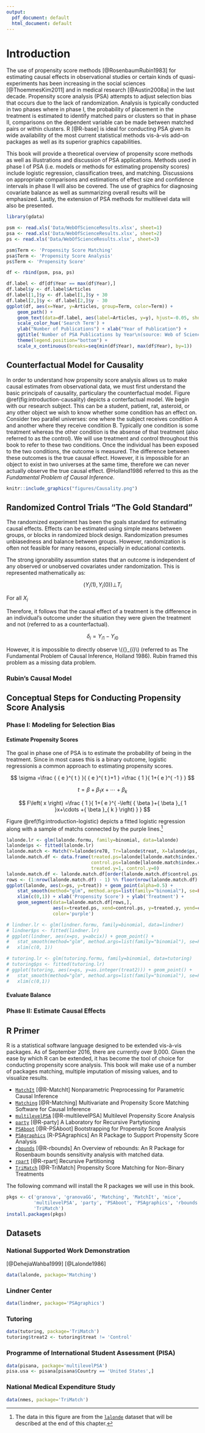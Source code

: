 ```yaml
---
output:
  pdf_document: default
  html_document: default
---
```


# Introduction

The use of propensity score methods [@RosenbaumRubin1983] for estimating causal effects in observational studies or certain kinds of quasi-experiments has been increasing in the social sciences [@ThoemmesKim2011] and in medical research [@Austin2008a] in the last decade. Propensity score analysis (PSA) attempts to adjust selection bias that occurs due to the lack of randomization. Analysis is typically conducted in two phases where in phase I, the probability of placement in the treatment is estimated to identify matched pairs or clusters so that in phase II, comparisons on the dependent variable can be made between matched pairs or within clusters. R [@R-base] is ideal for conducting PSA given its wide availability of the most current statistical methods vis-à-vis add-on packages as well as its superior graphics capabilities.

This book will provide a theoretical overview of propensity score methods as well as illustrations and discussion of PSA applications. Methods used in phase I of PSA (i.e. models or methods for estimating propensity scores) include logistic regression, classification trees, and matching. Discussions on appropriate comparisons and estimations of effect size and confidence intervals in phase II will also be covered. The use of graphics for diagnosing covariate balance as well as summarizing overall results will be emphasized. Lastly, the extension of PSA methods for multilevel data will also be presented.

```r
library(gdata)

psm <- read.xls('Data/WebOfScienceResults.xlsx', sheet=1)
psa <- read.xls('Data/WebOfScienceResults.xlsx', sheet=2)
ps <- read.xls('Data/WebOfScienceResults.xlsx', sheet=3)

psm$Term <- 'Propensity Score Matching'
psa$Term <- 'Propensity Score Analysis'
ps$Term <- 'Propensity Score'

df <- rbind(psm, psa, ps)

df.label <- df[df$Year == max(df$Year),]
df.label$y <- df.label$Articles
df.label[1,]$y <- df.label[1,]$y + 30
df.label[2,]$y <- df.label[2,]$y - 30
ggplot(df, aes(x=Year, y=Articles, group=Term, color=Term)) + 
	geom_path() + 
	geom_text(data=df.label, aes(label=Articles, y=y), hjust=-0.05, show.legend=FALSE) +
	scale_color_hue('Search Term') +
	ylab("Number of Publications") + xlab("Year of Publication") +
	ggtitle('Number of PSA Publications by Year\n(source: Web of Science)') +
	theme(legend.position="bottom") + 
	scale_x_continuous(breaks=seq(min(df$Year), max(df$Year), by=1))
```


## Counterfactual Model for Causality

In order to understand how propensity score analysis allows us to make causal estimates from observational data, we must first understand the basic principals of causality, particulary the counterfactual model. Figure \@ref(fig:introduction-causality) depicts a conterfactual model. We begin with our research subject. This can be a student, patient, rat, asteroid, or any other object we wish to know whether some condition has an effect on. Consider two parallel universes: one where the subject receives condition A and another where they receive condition B. Typically one condition is some treatment whereas the other condition is the absense of that treatment (also referred to as the control). We will use treatment and control throughout this book to refer to these two conditions. Once the individual has been exposed to the two conditions, the outcome is measured. The difference between these outcomes is the true causal effect. However, it is impossible for an object to exist in two universes at the same time, therefore we can never actually observe the true causal effect. @Holland1986 referred to this as the *Fundamental Problem of Causal Inference*.

```r
knitr::include_graphics("figures/Causality.png")
```

## Randomized Control Trials "The Gold Standard"

The randomized experiment has been the goals standard for estimating causal effects. Effects can be estimated using simple means between groups, or blocks in randomized block design. Randomization presumes unbiasedness and balance between groups. However, randomization is often not feasible for many reasons, especially in educational contexts.

The strong ignorability assumtion states that an outcome is independent of any observed or unobserved covariates under randomization. This is represented mathematically as:

$$\left( { Y }_{ i }\left( 1 \right) ,{ Y }_{ i }\left( 0 \right)  \right) \bot { T }_{ i }$$

For all ${X}_{i}$

Therefore, it follows that the causal effect of a treatment is the difference in an individual’s outcome under the situation they were given the treatment and not (referred to as a counterfactual).

$${\delta}_{i} = { Y }_{ i1 }-{ Y }_{ i0 }$$

However, it is impossible to directly observe \\({\delta}_{i}\\) (referred to as The Fundamental Problem of Causal Inference, Holland 1986). Rubin framed this problem as a missing data problem.



### Rubin's Causal Model

## Conceptual Steps for Conducting Propensity Score Analysis

### Phase I: Modeling for Selection Bias

#### Estimate Propensity Scores

The goal in phase one of PSA is to estimate the probability of being in the treatment. Since in most cases this is a binary outcome, logistic regressionis a common approach to estimating propensity scores. 

$$ \sigma =\frac { { e }^{ t } }{ { e }^{ t }+1 } =\frac { 1 }{ 1+{ e }^{ -1 } }  $$

$$ t={ \beta  }+{ \beta  }_{ 1 }x+\cdots +{ \beta  }_{ k } $$

$$ F\left( x \right) =\frac { 1 }{ 1+{ e }^{ -\left( { \beta  }+{ \beta  }_{ 1 }x+\cdots +{ \beta  }_{ k } \right)  } } $$

Figure \@ref(fig:introduction-logistic) depicts a fitted logistic regression along with a sample of matchs connected by the purple lines.^[The data in this figure are from the [`lalonde`](#lalonde) dataset that will be described at the end of this chapter.]

```r
lalonde.lr <- glm(lalonde.formu, family=binomial, data=lalonde)
lalonde$ps <- fitted(lalonde.lr)
lalonde.match <- Match(Y=lalonde$re78, Tr=lalonde$treat, X=lalonde$ps, M=1);
lalonde.match.df <- data.frame(treated.ps=lalonde[lalonde.match$index.treated,]$ps,
						       control.ps=lalonde[lalonde.match$index.control,]$ps,
							   treated.y=1, control.y=0)
lalonde.match.df <- lalonde.match.df[order(lalonde.match.df$control.ps),]
rows <- (1:nrow(lalonde.match.df) - 1) %% floor(nrow(lalonde.match.df) / 5) == 0
ggplot(lalonde, aes(x=ps, y=treat)) + geom_point(alpha=0.5) +
	stat_smooth(method="glm", method.args=list(family="binomial"), se=FALSE) +
	xlim(c(0,1)) + xlab('Propensity Score') + ylab('Treatment') +
	geom_segment(data=lalonde.match.df[rows,], 
				 aes(x=treated.ps, xend=control.ps, y=treated.y, yend=control.y),
				 color='purple')

# lindner.lr <- glm(lindner.formu, family=binomial, data=lindner)
# lindner$ps <- fitted(lindner.lr)
# ggplot(lindner, aes(x=ps, y=abcix)) + geom_point() +
# 	stat_smooth(method="glm", method.args=list(family="binomial"), se=FALSE) +
# 	xlim(c(0, 1))

# tutoring.lr <- glm(tutoring.formu, family=binomial, data=tutoring)
# tutoring$ps <- fitted(tutoring.lr)
# ggplot(tutoring, aes(x=ps, y=as.integer(treat2))) + geom_point() +
# 	stat_smooth(method="glm", method.args=list(family="binomial"), se=FALSE) +
# 	xlim(c(0,1))

```

#### Evaluate Balance

### Phase II: Estimate Causal Effects


## R Primer

R is a statistical software language designed to be extended vis-à-vis packages. As of September 2016, there are currently over 9,000. Given the ease by which R can be extended, it has become the tool of choice for conducting propensity score analysis. This book will make use of a number of packages matching, multiple imputation of missing values, and to visualize results.

* [`MatchIt`](http://gking.harvard.edu/gking/matchit) [@R-MatchIt] Nonparametric Preprocessing for Parametric Causal Inference
* [`Matching`](http://sekhon.berkeley.edu/matching/) [@R-Matching] Multivariate and Propensity Score Matching Software for Causal Inference
* [`multilevelPSA`](http://jason.bryer.org/multilevelPSA) [@R-multilevelPSA] Multilevel Propensity Score Analysis
* [`party`](http://cran.r-project.org/web/packages/party/index.html) [@R-party] A Laboratory for Recursive Partytioning
* [`PSAboot`](http://jason.bryer.org/PSAboot) [@R-PSAboot] Bootstrapping for Propensity Score Analysis
* [`PSAgraphics`](http://www.jstatsoft.org/v29/i06/paper) [R-PSAgraphics] An R Package to Support Propensity Score Analysis
* [`rbounds`](http://www.personal.psu.edu/ljk20/rbounds%20vignette.pdf) [@R-rbounds] An Overview of rebounds: An R Package for Rosenbaum bounds sensitivity analysis with matched data.
* [`rpart`](http://cran.r-project.org/web/packages/rpart/index.html) [@R-rpart] Recursive Partitioning
* [`TriMatch`](http://jason.bryer.org/TriMatch) [@R-TriMatch] Propensity Score Matching for Non-Binary Treatments

The following command will install the R packages we will use in this book.

```r
pkgs <- c('granova', 'granovaGG', 'Matching', 'MatchIt', 'mice', 
          'multilevelPSA', 'party', 'PSAboot', 'PSAgraphics', 'rbounds', 
		  'TriMatch')
install.packages(pkgs)
```

## Datasets

### National Supported Work Demonstration {#lalonde}

[@DehejiaWahba1999] [@Lalonde1986]

```r
data(lalonde, package='Matching')
```

### Lindner Center {#lindner}

```r
data(lindner, package='PSAgraphics')
```

### Tutoring {#tutoring}

```r
data(tutoring, package='TriMatch')
tutoring$treat2 <- tutoring$treat != 'Control'
```

### Programme of International Student Assessment (PISA) {#pisa}

```r
data(pisana, package='multilevelPSA')
pisa.usa <- pisana[pisana$Country == 'United States',]
```

### National Medical Expenditure Study {#nmes}

```r
data(nmes, package='TriMatch')
```
